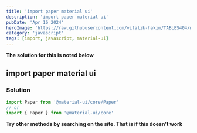 ```yaml
---
title: 'import paper material ui'
description: 'import paper material ui'
pubDate: 'Apr 16 2024'
heroImage: 'https://raw.githubusercontent.com/vitalik-hakim/TABLES404/main/error_b/JavaScript.png'
category: 'javascript'
tags: [import, javascript, material-ui]
---
```


**The solution for this is noted below**

## import paper material ui

### Solution

```javascript
import Paper from '@material-ui/core/Paper'
// or
import { Paper } from '@material-ui/core'
```

**Try other methods by searching on the site. That is if this doesn't work**
